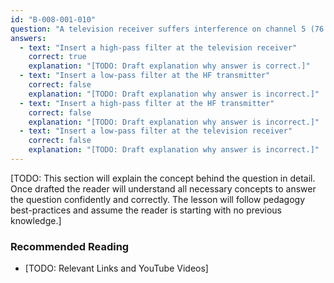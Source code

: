 ```yaml
---
id: "B-008-001-010"
question: "A television receiver suffers interference on channel 5 (76 MHz - 82 MHz) only when you transmit on 14 MHz. From your home you see the tower of a commercial FM station known to broadcast on 92.5 MHz. Which of these solutions would you try first?"
answers:
  - text: "Insert a high-pass filter at the television receiver"
    correct: true
    explanation: "[TODO: Draft explanation why answer is correct.]"
  - text: "Insert a low-pass filter at the HF transmitter"
    correct: false
    explanation: "[TODO: Draft explanation why answer is incorrect.]"
  - text: "Insert a high-pass filter at the HF transmitter"
    correct: false
    explanation: "[TODO: Draft explanation why answer is incorrect.]"
  - text: "Insert a low-pass filter at the television receiver"
    correct: false
    explanation: "[TODO: Draft explanation why answer is incorrect.]"
---
```


[TODO: This section will explain the concept behind the question in detail. Once drafted the reader will understand all necessary concepts to answer the question confidently and correctly. The lesson will follow pedagogy best-practices and assume the reader is starting with no previous knowledge.]

### Recommended Reading

- [TODO: Relevant Links and YouTube Videos]
